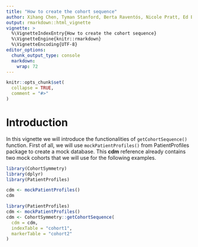 ```yaml
---
title: "How to create the cohort sequence"
author: Xihang Chen, Tyman Stanford, Berta Raventós, Nicole Pratt, Ed Burn, Marti Catala, Danielle Newby, Nuria Mercade-Besora, Mike Du, Yuchen Guo, Kim Lopez, Marta Alcalde-Herraiz
output: rmarkdown::html_vignette
vignette: >
  %\VignetteIndexEntry{How to create the cohort sequence}
  %\VignetteEngine{knitr::rmarkdown}
  %\VignetteEncoding{UTF-8}
editor_options: 
  chunk_output_type: console
  markdown: 
    wrap: 72
---
```


```r
knitr::opts_chunk$set(
  collapse = TRUE,
  comment = "#>"
)
```

# Introduction
In this vignette we will introduce the functionalities of `getCohortSequence()` function. First of all, we will use `mockPatientProfiles()` from PatientProfiles package to create a mock database. This **cdm** reference already contains two mock cohorts that we will use for the following examples. 

```r
library(CohortSymmetry)
library(dplyr)
library(PatientProfiles)

cdm <- mockPatientProfiles()
cdm
```


```r
library(PatientProfiles)
cdm <- mockPatientProfiles()
cdm <- CohortSymmetry::getCohortSequence(
  cdm = cdm,
  indexTable = "cohort1",
  markerTable = "cohort2"
)



````


